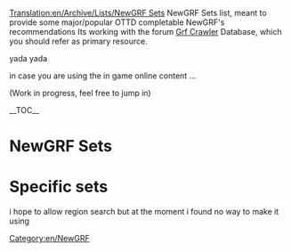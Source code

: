 [[Translation:en/Archive/Lists/NewGRF Sets]]
NewGRF Sets list, meant to provide some major/popular OTTD completable NewGRF's recommendations
Its working with the forum [http://grfcrawler.tt-forums.net/ Grf Crawler] Database, which you should refer as primary resource.

yada yada

in case you are using the in game online content ...


(Work in progress, feel free to jump in)


__TOC__




<onlyinclude>
=NewGRF Sets=

<!--- Vehicles --->

{{en/Archive/Lists/Newgrf|Title        = Vehicles
|Category     = 1
|Image        = en/Archive/Lists/Grfcrawler vehicles.png

|Name1        = 2cc - Trains of the World in
|Id1          =
|Description1 =
|Image1       =
|Homepage1    =
|links1       =

|Name2        = [[en/Community/NewGRF/Generic Road Vehicle and Tram Set|GRVTS eGRVTS - Generic Road Vehicle and Tram Set]] 
|Id2          = 52571201,52571201 
|Description2 = Includes road vehicles and trams for 1920 to 2050, support newGRF cargoes.<br>extended version Includes additional vehicles for 1800 to 2075, with total of 218 Vehicles. 
|Image2       =
|Homepage2    = http://www.tt-forums.net/viewtopic.php?f=26&t=33415
|links2       =
|revision2    = r13850

|Name3        = [[en/Community/NewGRF/Aviators Aircraft Set|(AV8) Aviators Aircraft]]
|Id3          = 44440A01,44440A03 
|Description3 = Include a large range of planes from early propeller aircraft in 1920 to 2050.<br> Utilising different graphics for taxiing, and takeoff and landing,includes landing and take off sounds. 
|Image3       =
|Homepage3    =
|links3       =

|Name4        = Vehicles 4
|Id4          =
|Description4 =
|Image4       =
|Homepage4    =
|links4       =
}}


<!--- Stations=== --->

{{en/Archive/Lists/Newgrf|Title        = Stations
|Category     = 2
|Image        = en/Archive/Lists/Grfcrawler station.png

|Name1        = City Stations
|Id1          = 52455400 
|Description1 = 
|Image1       =
|Homepage1    = http://www.tt-forums.net/viewtopic.php?t=21344
|links1       =

|Name2        = Suburban Stations
|Id2          = 52455300 
|Description2 = line1<br> line2<br> 3 lines of description
|Image2       =
|Homepage2    = http://www.tt-forums.net/viewtopic.php?t=21344
|links2       = 

|Name3        = Rural Stations
|Id3          = 5245200
|Description3 = full compliment of station elements. Full-tile platforms, basic platforms, platforms, benches, shelters in a number of combinations, an overpass, and a passenger building.
|Image3       =
|Homepage3    = http://www.tt-forums.net/viewtopic.php?t=21344
|links3       = 

|Name4        = Industrial Stations
|Id4          = 4A430002 
|Description4 = Industrial stations with facilities to cover all cargos in the game. Features gradual loading cargo showing in platforms, animated sprites and non-track tiles.
|Image4       =
|Homepage4    = http://www.as-st.com/ttd/indstatstech/index.html 
|links4       = [www.tt-forums.net/viewtopic.php?f=26&t=27112&st=0&sk=t&sd=a Discussion]
}}


<!--- Town Buildings=== --->

{{en/Archive/Lists/Newgrf|Title        = Town Buildings
|Category     = 3
|Image        = en/Archive/Lists/Grfcrawler townbuildings.png

|Name1        = Town Buildings 1
|Id1          =
|Description1 =
|Image1       =
|Homepage1    =
|links1       =

|Name2        = Town Buildings 2
|Id2          =
|Description2 =
|Image2       =
|Homepage2    =
|links2       =
}}


<!--- Industries / Cargos=== --->

{{en/Archive/Lists/Newgrf|Title        = Industries / Cargo's
|Category     = 4
|Image        = en/Archive/Lists/Grfcrawler industriescargo.png

|Name1        = [[en/Community/NewGRF/ECS Vectors|ECS Vectors]]
|Id1          = 4D656F9C,4D656F95,4D656F96,4D656F94,4D656F9A,4D656F97,4D656F91,4D656F9D 
|Description1 = Includes variety of new industries set you can choose from Machinery, Chemicals, Wood, Agricultural and Construction.
|Image1       =
|Homepage1    = http://george.zernebok.net/newgrf/downloads.html
|links1       =

|Name2        = FIRS Industry Set
|Id2          = 
|Description2 = The set has lots of raw materials to move, and also a nice range of 'final' cargos including the ability to deliver both goods and food to towns in all climates.
|Image2       =
|Homepage2    = http://tt-foundry.com/sets/FIRS/schema/industries
|links2       = 
}}


<!--- Infrastructure --->

{{en/Archive/Lists/Newgrf|Title        = Infrastructure
|Category     = 5
|Image        = en/Archive/Lists/Grfcrawler infrastructure.png

|Name1        = Infrastructure 1
|Id1          =
|Description1 =
|Image1       =
|Homepage1    =
|links1       =

|Name2        = Infrastructure 2
|Id2          =
|Description2 =
|Image2       =
|Homepage2    =
|links2       =
}}


<!--- Landscape --->

{{en/Archive/Lists/Newgrf|Title        = Landscape
|Category     = 7
|Image        = en/Archive/Lists/Grfcrawler landscape.png

|Name1        = Landscape 1
|Id1          =
|Description1 =
|Image1       =
|Homepage1    =
|links1       =

|Name2        = Landscape 2
|Id2          =
|Description2 =
|Image2       =
|Homepage2    =
|links2       =
}}


<!--- Other --->

{{en/Archive/Lists/Newgrf|Title        = Other
|Category     = 8
|Image        = en/Archive/Lists/Grfcrawler other.png

|Name1        = Other 1 
|Id1          =
|Description1 =
|Image1       =
|Homepage1    =
|links1       =

|Name2        = Other 2
|Id2          =
|Description2 =
|Image2       =
|Homepage2    =
|links2       =
}}


<!--- Specific sets --->

=Specific sets=
{{en/Navbox|navbar = off
|state  = off      

|name   = Specific Sets 
|title  = Specific Sets 

|group1 = America
|list1  = {{en/Nowrap begin}} [http://grfcrawler.tt-forums.net/index.php?do=search&q=americ USA]<!--   US 
                 -->{{en/·w}} [http://grfcrawler.tt-forums.net/index.php?do=search&q=Canad Canadian]{{en/Nowrap end}}
|group2 = Europe
|list2  = {{en/Nowrap begin}} [http://grfcrawler.tt-forums.net/index.php?do=search&q=UK UK]<!--
                 -->{{en/·w}} [http://grfcrawler.tt-forums.net/index.php?do=search&q=Dutch Dutch]<!-- 
                 -->{{en/·w}} [http://grfcrawler.tt-forums.net/index.php?do=search&q=Finland Finnish]<!--
                 -->{{en/·w}} [http://grfcrawler.tt-forums.net/index.php?do=search&q=Lithuan Lithuanian]<!--
                 -->{{en/·w}} [http://grfcrawler.tt-forums.net/index.php?do=search&q=Norweg Norwegian]<!--
                 -->{{en/·w}} [http://grfcrawler.tt-forums.net/index.php?do=search&q=Swed Swedish] {{en/Nowrap end}}
|group3 = Rest of the wolrd
|list3  = {{en/Nowrap begin}} [http://grfcrawler.tt-forums.net/index.php?do=search&q=Russi Russian]<!--  USSR
                 -->{{en/·w}} [http://grfcrawler.tt-forums.net/index.php?do=search&q=Serb Serbian]<!-- 
                 -->{{en/·w}} [http://grfcrawler.tt-forums.net/index.php?do=search&q=Japan Japanese]<!--
                 -->{{en/·w}} [http://grfcrawler.tt-forums.net/index.php?do=search&q=Austral Australian] {{en/Nowrap end}}
}}
i hope to allow region search but at the moment i found no way to make it using
</onlyinclude>


<!--  Old page info,  which was piling up dust

This is a list of [[NewGRF]] sets with articles on this wiki.

*[[Aviators Aircraft Set]]
*[[DBSet]]
*[[NewShips]]
*[[NewStations]]
*[[NewGRF Houses]]
*[[NewGRF Industries]]
*[[North American Renewal Set]] (NARS)
*[[Planeset]]
*[[UK Renewal Set]] (UKRS)
*[[Tycoonez.com:munity Czech Sets]]
*[[Generic Road Vehicle and Tram Set]] (GRVTS)

Please create further NewGRF set articles to help the Wiki become more general purpose for all [[OpenTTD]] players.

{{newGRF}}
-->


[[Category:en/NewGRF]]